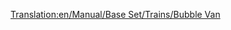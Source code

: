 [[Translation:en/Manual/Base Set/Trains/Bubble Van]]
{{es/Vagones|Imagen=[[File:en/Bubblevan.png]]
|Nombre=Vagón de Burbujas
|PrecioNormal=2.226 € (1.113 £)
|PesoNormal=21 / 22 t
|CapacidadNormal=20 burbujas
|PrecioMono="
|PesoMono="
|CapacidadMono=25 burbujas
|PrecioMag="
|PesoMag="
|CapacidadMag=27 burbujas
|Descripción=El '''vagón de burbujas''' es necesario para transportar [[es/Manual/Base Set/Cargos/Burbujas|burbujas]] desde el [[es/Manual/Base Set/Industries/Generador de burbujas|generador de burbujas]] hasta la [[es/Manual/Base Set/Industries/Fábrica de refrescos|fábrica de refrescos]] en el clima [[es/Manual/Clima#fantasia|fantasía]]
}}